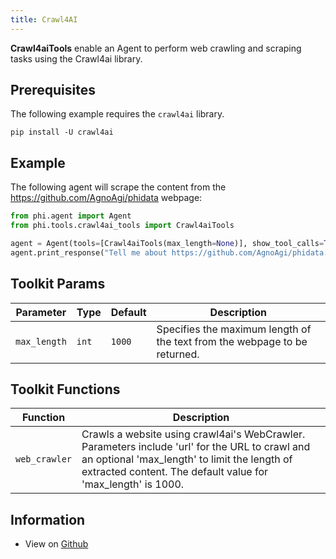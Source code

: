 ```yaml
---
title: Crawl4AI
---
```


**Crawl4aiTools** enable an Agent to perform web crawling and scraping tasks using the Crawl4ai library.

## Prerequisites

The following example requires the `crawl4ai` library.

```shell
pip install -U crawl4ai
```

## Example

The following agent will scrape the content from the https://github.com/AgnoAgi/phidata webpage:

```python cookbook/tools/crawl4ai_tools.py
from phi.agent import Agent
from phi.tools.crawl4ai_tools import Crawl4aiTools

agent = Agent(tools=[Crawl4aiTools(max_length=None)], show_tool_calls=True)
agent.print_response("Tell me about https://github.com/AgnoAgi/phidata.")
```

## Toolkit Params

| Parameter | Type | Default | Description |
|-----------|------|---------|-------------|
| `max_length` | `int` | `1000` | Specifies the maximum length of the text from the webpage to be returned. |

## Toolkit Functions

| Function | Description |
|----------|-------------|
| `web_crawler` | Crawls a website using crawl4ai's WebCrawler. Parameters include 'url' for the URL to crawl and an optional 'max_length' to limit the length of extracted content. The default value for 'max_length' is 1000. |

## Information

- View on [Github](https://github.com/AgnoAgi/phidata/blob/main/phi/tools/crawl4ai_tools.py)
